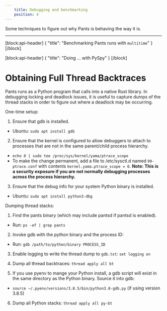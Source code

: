 ```yaml
---
    title: Debugging and benchmarking
    position: 4
---
```


Some techniques to figure out why Pants is behaving the way it is.

---

[block:api-header]
{
"title": "Benchmarking Pants runs with `multitime`"
}
[/block]

[block:api-header]
{
"title": "Doing ... with PySpy"
}
[/block]

# Obtaining Full Thread Backtraces

Pants runs as a Python program that calls into a native Rust library. In debugging locking and deadlock issues, it is useful to capture dumps of the thread stacks in order to figure out where a deadlock may be occurring.

One-time setup:

1. Ensure that gdb is installed.

- Ubuntu: `sudo apt install gdb`

2. Ensure that the kernel is configured to allow debuggers to attach to processes that are not in the same parent/child process hierarchy.

- `echo 0 | sudo tee /proc/sys/kernel/yama/ptrace_scope`
- To make the change permanent, add a file to /etc/sysctl.d named `99-ptrace.conf` with contents `kernel.yama.ptrace_scope = 0`. **Note: This is a security exposure if you are not normally debugging processes across the process hierarchy.**

3. Ensure that the debug info for your system Python binary is installed.

- Ubuntu: `sudo apt install python3-dbg`

Dumping thread stacks:

1. Find the pants binary (which may include pantsd if pantsd is enabled).

- Run: `ps -ef | grep pants`

2. Invoke gdb with the python binary and the process ID:

- Run: `gdb /path/to/python/binary PROCESS_ID`

3. Enable logging to write the thread dump to `gdb.txt`: `set logging on`

4. Dump all thread backtraces: `thread apply all bt`

5. If you use pyenv to mange your Python install, a gdb script will exist in the same directory as the Python binary. Source it into gdb:

- `source ~/.pyenv/versions/3.8.5/bin/python3.8-gdb.py` (if using version 3.8.5)

6. Dump all Python stacks: `thread apply all py-bt`
